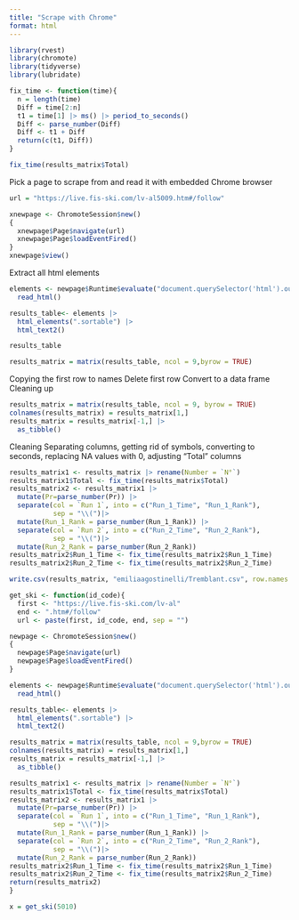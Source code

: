 ```yaml
---
title: "Scrape with Chrome"
format: html
---
```


```r
library(rvest)
library(chromote)
library(tidyverse)
library(lubridate)
```

```r
fix_time <- function(time){
  n = length(time)
  Diff = time[2:n]
  t1 = time[1] |> ms() |> period_to_seconds()
  Diff <- parse_number(Diff)
  Diff <- t1 + Diff
  return(c(t1, Diff))
}

```

```r
fix_time(results_matrix$Total)
```

Pick a page to scrape from and read it with embedded Chrome browser
```r
url = "https://live.fis-ski.com/lv-al5009.htm#/follow"

xnewpage <- ChromoteSession$new()
{
  xnewpage$Page$navigate(url)
  xnewpage$Page$loadEventFired()
}
xnewpage$view()
```

Extract all html elements
```r
elements <- newpage$Runtime$evaluate("document.querySelector('html').outerHTML")$result$value |>
  read_html()
```


```r
results_table<- elements |>
  html_elements(".sortable") |>
  html_text2()
```

```r
results_table
```

```r
results_matrix = matrix(results_table, ncol = 9,byrow = TRUE)
```

Copying the first row to names
Delete first row
Convert to a data frame
Cleaning up
```r
results_matrix = matrix(results_table, ncol = 9, byrow = TRUE)
colnames(results_matrix) = results_matrix[1,]
results_matrix = results_matrix[-1,] |>
  as_tibble()
```

Cleaning
Separating columns, getting rid of symbols, converting to seconds, replacing NA values with 0, adjusting "Total" columns
```r
results_matrix1 <- results_matrix |> rename(Number = `N°`) 
results_matrix1$Total <- fix_time(results_matrix$Total)
results_matrix2 <- results_matrix1 |>
  mutate(Pr=parse_number(Pr)) |>
  separate(col = `Run 1`, into = c("Run_1_Time", "Run_1_Rank"),
           sep = "\\(")|>
  mutate(Run_1_Rank = parse_number(Run_1_Rank)) |>
  separate(col = `Run 2`, into = c("Run_2_Time", "Run_2_Rank"),
           sep = "\\(")|>
  mutate(Run_2_Rank = parse_number(Run_2_Rank))
results_matrix2$Run_1_Time <- fix_time(results_matrix2$Run_1_Time)
results_matrix2$Run_2_Time <- fix_time(results_matrix2$Run_2_Time)

```

```r
write.csv(results_matrix, "emiliaagostinelli/Tremblant.csv", row.names = FALSE)
```


```r
get_ski <- function(id_code){
  first <- "https://live.fis-ski.com/lv-al"
  end <- ".htm#/follow"
  url <- paste(first, id_code, end, sep = "")

newpage <- ChromoteSession$new()
{
  newpage$Page$navigate(url)
  newpage$Page$loadEventFired()
}

elements <- newpage$Runtime$evaluate("document.querySelector('html').outerHTML")$result$value |>
  read_html()

results_table<- elements |>
  html_elements(".sortable") |>
  html_text2()

results_matrix = matrix(results_table, ncol = 9,byrow = TRUE)
colnames(results_matrix) = results_matrix[1,]
results_matrix = results_matrix[-1,] |>
  as_tibble()

results_matrix1 <- results_matrix |> rename(Number = `N°`) 
results_matrix1$Total <- fix_time(results_matrix$Total)
results_matrix2 <- results_matrix1 |>
  mutate(Pr=parse_number(Pr)) |>
  separate(col = `Run 1`, into = c("Run_1_Time", "Run_1_Rank"),
           sep = "\\(")|>
  mutate(Run_1_Rank = parse_number(Run_1_Rank)) |>
  separate(col = `Run 2`, into = c("Run_2_Time", "Run_2_Rank"),
           sep = "\\(")|>
  mutate(Run_2_Rank = parse_number(Run_2_Rank))
results_matrix2$Run_1_Time <- fix_time(results_matrix2$Run_1_Time)
results_matrix2$Run_2_Time <- fix_time(results_matrix2$Run_2_Time)
return(results_matrix2)
}
```

```r
x = get_ski(5010)
```

